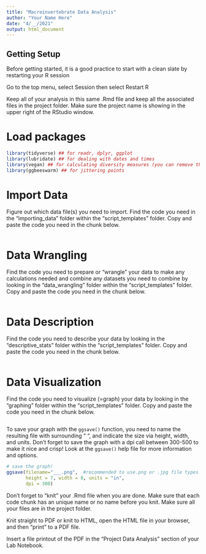 ```yaml
---
title: "Macroinvertebrate Data Analysis"
author: "Your Name Here"
date: "4/__/2021"
output: html_document
---
```


## Getting Setup 
Before getting started, it is a good practice to start with a clean slate by restarting your R session  

Go to the top menu, select Session then select Restart R  

Keep all of your analysis in this same .Rmd file and keep all the associated files in the project folder. Make sure the project name is showing in the upper right of the RStudio window.


# Load packages


```r

library(tidyverse) ## for readr, dplyr, ggplot
library(lubridate) ## for dealing with dates and times
library(vegan) ## for calculating diversity measures (you can remove this if you are not calculating diversity measures)
library(ggbeeswarm) ## for jittering points

```


# Import Data

Figure out which data file(s) you need to import.  Find the code you need in the "importing_data" folder within the "script_templates" folder.  Copy and paste the code you need in the chunk below. 


```r


```



# Data Wrangling 

Find the code you need to prepare or "wrangle" your data to make any calculations needed and combine any datasets you need to combine by looking in the "data_wrangling" folder within the "script_templates" folder.  Copy and paste the code you need in the chunk below. 


```r



```


# Data Description


Find the code you need to describe your data by looking in the "descriptive_stats" folder within the "script_templates" folder.  Copy and paste the code you need in the chunk below. 


```r



```


# Data Visualization

Find the code you need to visualize (=graph) your data by looking in the "graphing" folder within the "script_templates" folder.  Copy and paste the code you need in the chunk below. 


```r



```


To save your graph with the `ggsave()` function, you need to name the resulting file with surrounding “ “, and indicate the size via height, width, and units. Don't forget to save the graph with a dpi call between 300-500 to make it nice and crisp! Look at the `ggsave()` help file for more information and options.

```r

# save the graph!
ggsave(filename="___.png",  #recommended to use.png or .jpg file types
       height = 7, width = 8, units = "in", 
       dpi = 300)

```


Don't forget to "knit" your .Rmd file when you are done. Make sure that each code chunk has an unique name or no name before you knit.  Make sure all your files are in the project folder.

Knit straight to PDF or knit to HTML, open the HTML file in your browser, and then "print" to a PDF file.

Insert a file printout of the PDF in the "Project Data Analysis" section of your Lab Notebook.
